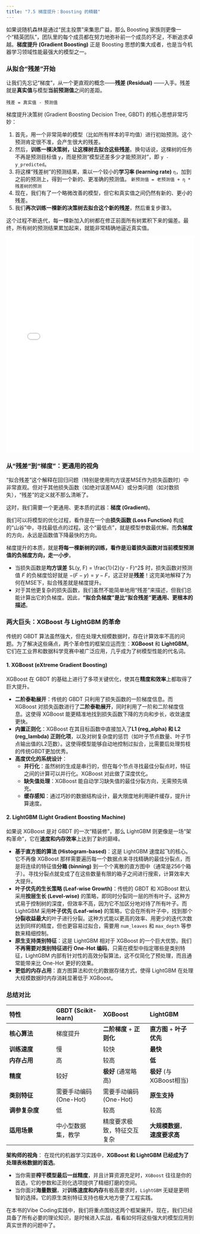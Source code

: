 ```yaml
---
title: "7.5 梯度提升：Boosting 的精髓"
---
```


如果说随机森林是通过“民主投票”来集思广益，那么 Boosting 家族则更像一个“精英团队”，团队里的每个成员都在努力地弥补前一个成员的不足，不断追求卓越。**梯度提升 (Gradient Boosting)** 正是 Boosting 思想的集大成者，也是当今机器学习领域性能最强大的模型之一。

### 从拟合“残差”开始

让我们先忘记“梯度”，从一个更直观的概念——**残差 (Residual)** ——入手。残差就是**真实值**与模型**当前预测值**之间的差距。

`残差 = 真实值 - 预测值`

梯度提升决策树 (Gradient Boosting Decision Tree, GBDT) 的核心思想非常巧妙：

1.  首先，用一个非常简单的模型（比如所有样本的平均值）进行初始预测。这个预测肯定很不准，会产生很大的残差。
2.  然后，**训练一棵决策树，让这棵树去拟合这些残差**。换句话说，这棵树的任务不再是预测目标值 `y`，而是预测“模型还差多少才能预测对”，即 `y - y_predicted`。
3.  将这棵“残差树”的预测结果，乘以一个较小的**学习率 (learning rate)** `η`，加到之前的预测上，得到一个新的、更准确的预测值。
    `新预测值 = 老预测值 + η * 残差树的预测`
4.  现在，我们有了一个略微改善的模型，但它和真实值之间仍然有新的、更小的残差。
5.  我们**再次训练一棵新的决策树去拟合这个新的残差**，然后重复步骤3。

这个过程不断迭代，每一棵新加入的树都在修正前面所有树累积下来的偏差。最终，所有树的预测结果累加起来，就能非常精确地逼近真实值。

<iframe src="../assets/ch07/gbdt_residual_demo.html" width="100%" height="580" frameborder="0"></iframe>

### 从“残差”到“梯度”：更通用的视角

“拟合残差”这个解释在回归问题（特别是使用均方误差MSE作为损失函数时）中非常直观。但对于其他损失函数（如绝对误差MAE）或分类问题（如对数损失），“残差”的定义就不那么清晰了。

这时，我们需要一个更通用、更本质的武器：**梯度 (Gradient)**。

我们可以将模型的优化过程，看作是在一个由**损失函数 (Loss Function)** 构成的“山谷”中，寻找最低点的过程。这个“最低点”，就是模型参数最优解。而**负梯度**的方向，永远是函数值下降最快的方向。

梯度提升的本质，就是**将每一棵新树的训练，看作是沿着损失函数对当前模型预测值的负梯度方向，走一小步**。

-   当损失函数是**均方误差** $L(y, F) = \frac{1}{2}(y - F)^2$ 时，损失函数对预测值 $F$ 的负梯度恰好就是 $- (F - y) = y - F$，这正好是**残差**！这完美地解释了为何在MSE下，拟合残差就是梯度提升。
-   对于其他更复杂的损失函数，我们虽然不能简单地用“残差”来描述，但我们总能计算出它的负梯度。因此，**“拟合负梯度”是比“拟合残差”更通用、更根本的描述**。

### 两大巨头：XGBoost 与 LightGBM 的革命

传统的 GBDT 算法虽然强大，但在处理大规模数据时，存在计算效率不高的问题。为了解决这些痛点，两个革命性的框架应运而生：**XGBoost** 和 **LightGBM**。它们在工业界和数据科学竞赛中被广泛应用，几乎成为了树模型性能的代名词。

#### 1. XGBoost (eXtreme Gradient Boosting)

XGBoost 在 GBDT 的基础上进行了多项关键优化，使其在**精度和效率**上都取得了巨大提升。

-   **二阶泰勒展开**：传统的 GBDT 只利用了损失函数的一阶梯度信息。而 XGBoost 对损失函数进行了**二阶泰勒展开**，同时利用了一阶和二阶梯度信息。这使得 XGBoost 能更精准地找到损失函数下降的方向和步长，收敛速度更快。
-   **内置正则化**：XGBoost 在其目标函数中直接加入了**L1 (reg_alpha) 和 L2 (reg_lambda) 正则化项**，以及对树复杂度的惩罚（如叶子节点数量、叶子节点输出值的L2范数）。这使得模型能够自动地控制过拟合，比需要后处理剪枝的传统GBDT更加优秀。
-   **高度优化的系统设计**：
    -   **并行化**：虽然树的生成是串行的，但在每个节点寻找最佳分裂点时，特征之间的计算可以并行化。XGBoost 对此做了深度优化。
    -   **缺失值处理**：XGBoost 能自动学习缺失值的最佳分裂方向，无需预先填充。
    -   **缓存感知**：通过巧妙的数据结构设计，最大限度地利用硬件缓存，提升计算速度。

#### 2. LightGBM (Light Gradient Boosting Machine)

如果说 XGBoost 是对 GBDT 的一次“精装修”，那么 LightGBM 则更像是一场“架构革命”，它在**速度和内存效率**上达到了新的巅峰。

-   **基于直方图的算法 (Histogram-based)**：这是 LightGBM 速度起飞的核心。它不再像 XGBoost 那样需要遍历每一个数据点来寻找精确的最佳分裂点，而是将连续的特征值**分箱 (binning)** 到一个个离散的直方图中（通常是256个箱子）。寻找分裂点就变成了在这些数量有限的箱子之间进行搜索，计算效率大大提升。
-   **叶子优先的生长策略 (Leaf-wise Growth)**：传统的 GBDT 和 XGBoost 默认采用**按层生长 (Level-wise)** 的策略，即同时分裂同一层的所有叶子。这种方式易于控制树的深度，但效率不高，因为它不加区分地对待了所有叶子。而 LightGBM 采用**叶子优先 (Leaf-wise)** 的策略，它会在所有叶子中，找到那个**分裂收益最大**的叶子进行分裂。这种方式能以更高的效率、用更少的迭代次数达到同样的精度，但也更容易过拟合，需要用 `num_leaves` 和 `max_depth` 等参数来精细控制。
-   **原生支持类别特征**：这是 LightGBM 相对于 XGBoost 的一个巨大优势。我们**不再需要对类别特征进行 One-Hot 编码**，只需在模型中指定哪些是类别特征，LightGBM 内部有针对性的高效分裂算法，这不仅简化了预处理，而且通常能带来比 One-Hot 更好的效果。
-   **更低的内存占用**：直方图算法和优化的数据存储方式，使得 LightGBM 在处理大规模数据时内存消耗显著低于 XGBoost。

### 总结对比

| 特性 | GBDT (Scikit-learn) | XGBoost | LightGBM |
| :--- | :--- | :--- | :--- |
| **核心算法** | 梯度提升 | **二阶梯度** + **正则化** | **直方图** + **叶子优先** |
| **训练速度** | 慢 | 较快 | **最快** |
| **内存占用**| 高 | 较高 | **低** |
| **精度** | 较好 | **极好** (通常略高) | **极好** (与XGBoost相当) |
| **类别特征**| 需要手动编码 (One-Hot) | 需要手动编码 (One-Hot) | **原生支持** |
| **调参复杂度**| 低 | 较高 | 较高 |
| **适用场景**| 中小型数据集，教学 | 精度要求极致，特征交互复杂 | **大规模数据**，**速度要求高** |

**架构师的视角**：
在现代的机器学习实践中，**XGBoost 和 LightGBM 已经成为了处理表格数据的首选**。

- 当你需要**榨干模型最后一丝精度**，并且计算资源充足时，`XGBoost` 往往是你的首选，它的参数和正则化选项提供了精细打磨的空间。
- 当你面对**海量数据**，对**训练速度和内存**有极高要求时，`LightGBM` 无疑是更明智的选择。它的原生类别特征支持也极大地方便了工程实践。

在本书的Vibe Coding实践中，我们将重点围绕这两个框架展开。现在，我们已经具备了所有必要的理论知识，是时候进入实战，看看如何将这些强大的模型应用到真实世界的问题中了。

